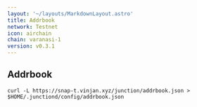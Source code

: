 ```yaml
---
layout: '~/layouts/MarkdownLayout.astro'
title: Addrbook
network: Testnet
icon: airchain
chain: varanasi-1
version: v0.3.1
---
```

## Addrbook

```
curl -L https://snap-t.vinjan.xyz/junction/addrbook.json > $HOME/.junctiond/config/addrbook.json
```
